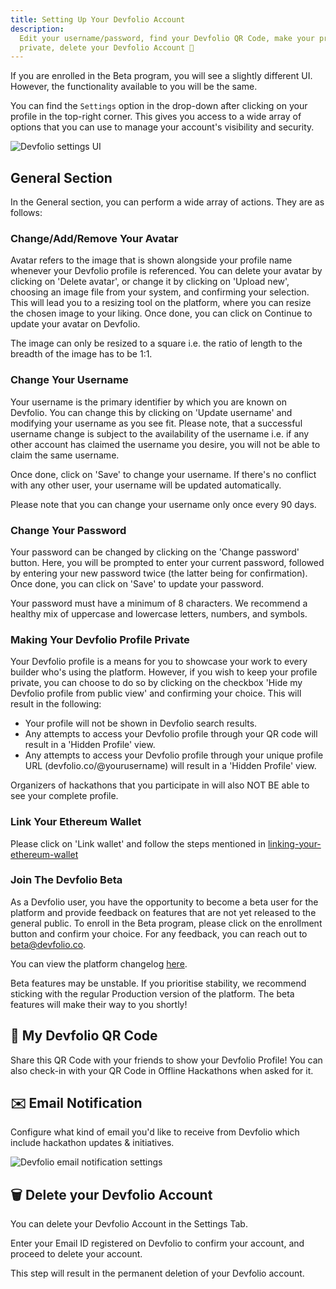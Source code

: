 ```yaml
---
title: Setting Up Your Devfolio Account
description:
  Edit your username/password, find your Devfolio QR Code, make your profile
  private, delete your Devfolio Account 🔧
---
```


<Callout type="info">
  If you are enrolled in the Beta program, you will see a slightly different UI. However, the functionality available to you will be the same.
</Callout>

You can find the `Settings` option in the drop-down after clicking on your profile in the top-right corner. This gives you access to a wide array of options that you can use to manage your account's visibility and security.

<img src="/assets/image (42).webp" alt="Devfolio settings UI" />

## General Section

In the General section, you can perform a wide array of actions. They are as follows:

### Change/Add/Remove Your Avatar

Avatar refers to the image that is shown alongside your profile name whenever your Devfolio profile is referenced. You can delete your avatar by clicking on 'Delete avatar', or change it by clicking on 'Upload new', choosing an image file from your system, and confirming your selection. This will lead you to a resizing tool on the platform, where you can resize the chosen image to your liking. Once done, you can click on Continue to update your avatar on Devfolio.

<Callout type="info">
  The image can only be resized to a square i.e. the ratio of length to the breadth of the image has to be 1:1.
</Callout>

### Change Your Username

Your username is the primary identifier by which you are known on Devfolio. You can change this by clicking on 'Update username' and modifying your username as you see fit. Please note, that a successful username change is subject to the availability of the username i.e. if any other account has claimed the username you desire, you will not be able to claim the same username.

Once done, click on 'Save' to change your username. If there's no conflict with any other user, your username will be updated automatically.

<Callout type="info">
  Please note that you can change your username only once every 90 days.
</Callout>

### Change Your Password

Your password can be changed by clicking on the 'Change password' button. Here, you will be prompted to enter your current password, followed by entering your new password twice (the latter being for confirmation). Once done, you can click on 'Save' to update your password.

<Callout type="info">
  Your password must have a minimum of 8 characters. We recommend a healthy mix of uppercase and lowercase letters, numbers, and symbols.
</Callout>

### Making Your Devfolio Profile Private

Your Devfolio profile is a means for you to showcase your work to every builder who's using the platform. However, if you wish to keep your profile private, you can choose to do so by clicking on the checkbox 'Hide my Devfolio profile from public view' and confirming your choice. This will result in the following:

* Your profile will not be shown in Devfolio search results.
* Any attempts to access your Devfolio profile through your QR code will result in a 'Hidden Profile' view.
* Any attempts to access your Devfolio profile through your unique profile URL (devfolio.co/@yourusername) will result in a 'Hidden Profile' view.

<Callout type="info">
  Organizers of hackathons that you participate in will also NOT BE able to see your complete profile.
</Callout>

### Link Your Ethereum Wallet

Please click on 'Link wallet' and follow the steps mentioned in [linking-your-ethereum-wallet](/docs/guide/linking-your-ethereum-wallet)

### Join The Devfolio Beta

As a Devfolio user, you have the opportunity to become a beta user for the platform and provide feedback on features that are not yet released to the general public. To enroll in the Beta program, please click on the enrollment button and confirm your choice. For any feedback, you can reach out to beta@devfolio.co.

You can view the platform changelog [here](https://devfolio.co/changelog).

<Callout type="info">
  Beta features may be unstable. If you prioritise stability, we recommend sticking with the regular Production version of the platform. The beta features will make their way to you shortly!
</Callout>

## 🧾 My Devfolio QR Code

Share this QR Code with your friends to show your Devfolio Profile! You can also check-in with your QR Code in Offline Hackathons when asked for it.

## ✉️ Email Notification

Configure what kind of email you'd like to receive from Devfolio which include hackathon updates & initiatives.

<img src="/assets/image (43).webp" alt="Devfolio email notification settings" />

## 🗑️ Delete your Devfolio Account

You can delete your Devfolio Account in the Settings Tab.

Enter your Email ID registered on Devfolio to confirm your account, and proceed to delete your account.

<Callout type="warning" title="Beware!">
This step will result in the permanent deletion of your Devfolio account.
</Callout>
